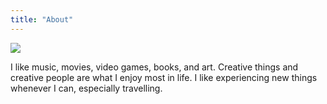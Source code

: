 ```yaml
---
title: "About"
---
```


![](images/along_the_overlook-glenn_dean-legacy_gallery-1024x768.jpg){fig-align="center"}

I like music, movies, video games, books, and art. Creative things and creative people are what I enjoy most in life. I like experiencing new things whenever I can, especially travelling.
